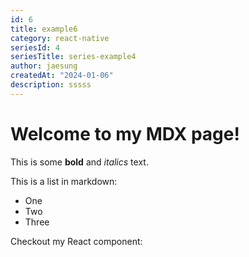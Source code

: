 ```yaml
---
id: 6
title: example6
category: react-native
seriesId: 4
seriesTitle: series-example4
author: jaesung
createdAt: "2024-01-06"
description: sssss
---
```

# Welcome to my MDX page!


This is some **bold** and _italics_ text.

This is a list in markdown:

- One
- Two
- Three

Checkout my React component:
